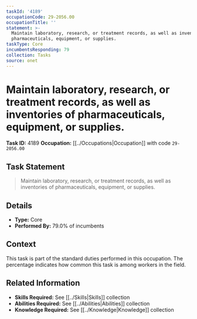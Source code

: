 ```yaml
---
taskId: '4189'
occupationCode: 29-2056.00
occupationTitle: ''
statement: >-
  Maintain laboratory, research, or treatment records, as well as inventories of
  pharmaceuticals, equipment, or supplies.
taskType: Core
incumbentsResponding: 79
collection: Tasks
source: onet
---
```

# Maintain laboratory, research, or treatment records, as well as inventories of pharmaceuticals, equipment, or supplies.

**Task ID:** 4189
**Occupation:** [[../Occupations|Occupation]] with code `29-2056.00`

## Task Statement

> Maintain laboratory, research, or treatment records, as well as inventories of pharmaceuticals, equipment, or supplies.

## Details

- **Type:** Core
- **Performed By:** 79.0% of incumbents

## Context

This task is part of the standard duties performed in this occupation. The percentage indicates how common this task is among workers in the field.

## Related Information

- **Skills Required:** See [[../Skills|Skills]] collection
- **Abilities Required:** See [[../Abilities|Abilities]] collection
- **Knowledge Required:** See [[../Knowledge|Knowledge]] collection
